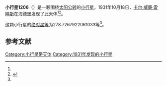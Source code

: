 {{Infobox planet
| bgcolour = #FFFFC0
| name = 1206 Numerowia
| symbol = 
| image = 
| caption = 
| discovery = yes
| discovery_ref = 
| discoverer = [[卡尔·威廉·雷睦斯|卡尔·威廉·雷睦斯]]
| discovery_site = [[海德堡|海德堡]] 
| discovered = 1931年10月18日
| designations = yes
| mp_name = 
| named_after = 
| alt_names = 1931 UH/ 1974 QE / 1974 TY1
| mp_category = [[主带小行星|主带小行星]]
| orbit_ref = <ref name="a">[http://ssd.jpl.nasa.gov/sbdb.cgi?sstr=1206 1206 Numerowia] {{Wayback|url=http://ssd.jpl.nasa.gov/sbdb.cgi?sstr=1206 |date=20140822185433 }}，小行星數據庫瀏覽器（JPL Small-Body Database Browser）－[[美国国家航空航天局|美国国家航空航天局]]喷气推进实验室</ref>
| epoch = 2456400.5 (2013年4月18日更新)
| aphelion = {{convert|3.023934502806001|AU|km|3|abbr=on|lk=out}}
| perihelion = {{convert|2.706484427155604|AU|km|3|abbr=on}}
| semimajor = {{convert|2.865209464980802|AU|km|3|abbr=on}}
| eccentricity = 0.055397359
| period = 1771.466699 [[日|日]]<br />4.85[[儒略年|儒略年]]
| avg_speed = 
| inclination = 13.01462797135704
| asc_node = 324.4864005166847
| mean_anomaly = 
| arg_peri = 278.7267922061033
| satellites = 
| physical_characteristics = yes
| dimensions = 
| mass = 
| density = 
| surface_grav = 
| escape_velocity = 
| sidereal_day = 
| axial_tilt = 
| pole_ecliptic_lat = 
| pole_ecliptic_lon = 
| albedo = 
| temperatures= 
| temp_name1 = 
| mean_temp_1 = 
| max_temp_1 = 
| temp_name2 = 
| max_temp_2 = 
| spectral_type = 
| abs_magnitude = 278.7267922061033
}}

'''小行星1206'''（{{lang-en|1206 Numerowia}}）是一颗围绕[[太阳|太阳]][[公转|公转]]的[[小行星|小行星]]。1931年10月18日，[[卡尔·威廉·雷睦斯|卡尔·威廉·雷睦斯]]在海德堡发现了此天体<ref name="a" /><ref>{{cite news|title=小行星列表|url=http://cfa-www.harvard.edu/iau/lists/NumberedMPs.txt|accessdate=2013-07-08|newspaper=哈佛大学|archive-date=2008-05-17|archive-url=https://web.archive.org/web/20080517010638/http://cfa-www.harvard.edu/iau/lists/NumberedMPs.txt|dead-url=no}}</ref>。

这颗小行星的[[绝对星等|绝对星等]]为278.7267922061033等<ref name="a" />。

==参考文献==
{{reflist}}
{{Minor Planet Number|[[小行星1205|小行星1205]]|[[小行星1207|小行星1207]]}}

{{小天体}}

[[Category:小行星带天体|Category:小行星带天体]]
[[Category:1931年发现的小行星|Category:1931年发现的小行星]]

{{asteroid-stub}}